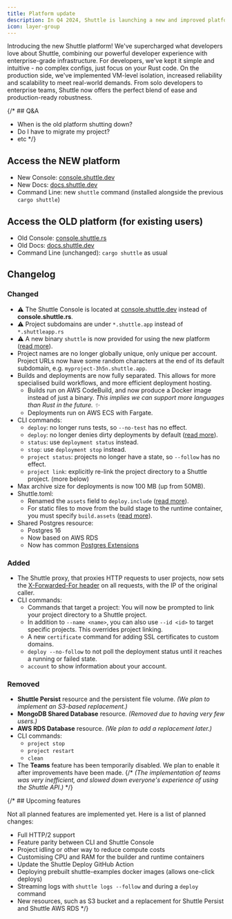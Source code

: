 ```yaml
---
title: Platform update
description: In Q4 2024, Shuttle is launching a new and improved platform
icon: layer-group
---
```


Introducing the new Shuttle platform! We've supercharged what developers love about Shuttle, combining our powerful developer experience with enterprise-grade infrastructure. For developers, we've kept it simple and intuitive - no complex configs, just focus on your Rust code. On the production side, we've implemented VM-level isolation, increased reliability and scalability to meet real-world demands. From solo developers to enterprise teams, Shuttle now offers the perfect blend of ease and production-ready robustness.

{/* ## Q&A

- When is the old platform shutting down?
- Do I have to migrate my project?
- etc */}
## Access the NEW platform

- New Console: [console.shuttle.dev](http://console.shuttle.dev)
- New Docs: [docs.shuttle.dev](http://docs.shuttle.dev)
- Command Line: new `shuttle` command (installed  alongside the previous `cargo shuttle`)

## Access the OLD platform (for existing users)

- Old Console: [console.shuttle.rs](http://console.shuttle.rs)
- Old Docs: [docs.shuttle.dev](http://docs.shuttle.dev)
- Command Line (unchanged):  `cargo shuttle` as usual

## Changelog

### Changed

- ⚠️ The Shuttle Console is located at [console.shuttle.dev](https://console.shuttle.dev/) instead of **console.shuttle.rs**.
- ⚠️ Project subdomains are under `*.shuttle.app` instead of `*.shuttleapp.rs`
- ⚠️ A new binary `shuttle` is now provided for using the new platform ([read more](/getting-started/installation)).
- Project names are no longer globally unique, only unique per account. Project URLs now have some random characters at the end of its default subdomain, e.g. `myproject-3h5n.shuttle.app`.
- Builds and deployments are now fully separated. This allows for more specialised build workflows, and more efficient deployment hosting.
  - Builds run on AWS CodeBuild, and now produce a Docker image instead of just a binary. *This implies we can support more languages than Rust in the future. ✨*
  - Deployments run on AWS ECS with Fargate.
- CLI commands:
  - `deploy`: no longer runs tests, so `--no-test` has no effect.
  - `deploy`: no longer denies dirty deployments by default ([read more](/docs/files#block-dirty-deployments)).
  - `status`: use `deployment status` instead.
  - `stop`: use `deployment stop` instead.
  - `project status`: projects no longer have a state, so `--follow` has no effect.
  - `project link`: explicitly re-link the project directory to a Shuttle project. (more below)
- Max archive size for deployments is now 100 MB (up from 50MB).
- Shuttle.toml:
  - Renamed the `assets` field to `deploy.include` ([read more](/docs/files#include-ignored-files)).
  - For static files to move from the build stage to the runtime container, you must specify `build.assets` ([read more](/docs/files#build-assets)).
- Shared Postgres resource:
  - Postgres 16
  - Now based on AWS RDS
  - Now has common [Postgres Extensions](https://docs.aws.amazon.com/AmazonRDS/latest/PostgreSQLReleaseNotes/postgresql-extensions.html#postgresql-extensions-16x)

### Added

- The Shuttle proxy, that proxies HTTP requests to user projects, now sets the [X-Forwarded-For header](https://developer.mozilla.org/en-US/docs/Web/HTTP/Headers/X-Forwarded-For) on all requests, with the IP of the original caller.
- CLI commands:
  - Commands that target a project: You will now be prompted to link your project directory to a Shuttle project.
  - In addition to `--name <name>`, you can also use `--id <id>` to target specific projects. This overrides project linking.
  - A new `certificate` command for adding SSL certificates to custom domains.
  - `deploy --no-follow` to not poll the deployment status until it reaches a running or failed state.
  - `account` to show information about your account.

### Removed

- **Shuttle Persist** resource and the persistent file volume. *(We plan to implement an S3-based replacement.)*
- **MongoDB Shared Database** resource. *(Removed due to having very few users.)*
- **AWS RDS Database** resource. *(We plan to add a replacement later.)*
- CLI commands:
  - `project stop`
  - `project restart`
  - `clean`
- The **Teams** feature has been temporarily disabled. We plan to enable it after improvements have been made. {/* *(The implementation of teams was very inefficient, and slowed down everyone's experience of using the Shuttle API.)* */}

{/* ## Upcoming features

Not all planned features are implemented yet. Here is a list of planned changes:

- Full HTTP/2 support
- Feature parity between CLI and Shuttle Console
- Project idling or other way to reduce compute costs
- Customising CPU and RAM for the builder and runtime containers
- Update the Shuttle Deploy GitHub Action
- Deploying prebuilt shuttle-examples docker images (allows one-click deploys)
- Streaming logs with `shuttle logs --follow` and during a `deploy` command
- New resources, such as S3 bucket and a replacement for Shuttle Persist and Shuttle AWS RDS */}

